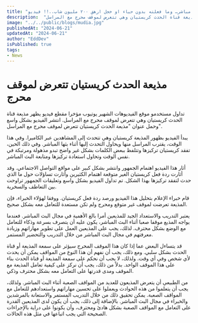```yaml
---
title: "فضيحة بجلاجل هزت القنوات الأخبارية.. شاهد اجمل مذيعة شقراء في قناة الحدث تنسى أنها على الهواء مباشر… وما فعلته بدون حياء او خجل ارهق ۲۰۰ مليون شاب..!! فيديو"
description:  "تداول مستخدمو موقع الفيديوهات الشهير يوتيوب مؤخرا مقطع فيديو يظهر مذيعة قناة الحدث كريستيان وهي تتعرض لموقف محرج مع المراسل."
image: "../../public/blogs/mudia.jpg"
publishedAt: "2024-06-21"
updatedAt: "2024-06-21"
author: "EddDev"
isPublished: true
tags:
- News
---
```


# مذيعة الحدث كريستيان تتعرض لموقف محرج

تداول مستخدمو موقع الفيديوهات الشهير يوتيوب مؤخرا مقطع فيديو يظهر مذيعة قناة الحدث كريستيان وهي تتعرض لموقف محرج مع المراسل. انتشر الفيديو بشكل واسع وحمل عنوان "مذيعة الحدث كريستيان تتعرض لموقف محرج مع المراسل".

يبدأ الفيديو بظهور المذيعة كريستيان وهي تتحدث إلى المشاهدين عبر الكاميرا. وفي هذا الوقت، يقترب المراسل منها ويحاول التحدث إليها أثناء بثها المباشر. وفي ذلك الحين، تفقد كريستيان تركيزها وتتلفظ ببعض الكلمات بشكل غير واضح تبدو مذهولة ومرتبكة في نفس الوقت وتحاول استعادة تركيزها ومتابعة البث المباشر.

أثار هذا الفيديو اهتمام الجمهور وانتشر بشكل كبير على مواقع التواصل الاجتماعي. وقد أثارت ردة فعل كريستيان الغير متوقعة اهتمام الكثيرين وأثارت تساؤلات حول ما الذي حدث لتفقد تركيزها بهذا الشكل. تم تداول الفيديو بشكل واسع وتعليقات الجمهور تراوحت بين التعاطف والسخرية.

قام خبراء الإعلام بتحليل هذا الفيديو ورصد ردة فعل كريستيان. ووفقا لهؤلاء الخبراء، فإن المذيعة تعرضت لموقف غير متوقع ومحرج ولم تكن مستعدة للتعامل معه بشكل صحيح.

يعتبر التدريب والاستعداد الجيد للمذيعين أمرا بالغ الأهمية في مجال البث المباشر. فعندما يواجه المذيع موقفا صعبا أثناء البث المباشر، يكون عليه أن يتصرف بسرعة وذكاء للتعامل مع الوضع بشكل محترف. لذلك، يجب على المذيعين العمل على تطوير مهاراتهم وزيادة معرفتهم في مجال البث المباشر من خلال التدريب والتحضير المستمر.

قد يتساءل البعض عما إذا كان هذا الموقف المحرج سيؤثر على سمعة المذيعة أو قناة الحدث بشكل سلبي. ومع ذلك، يجب أن نفهم أن هذا النوع من المواقف يمكن أن يحدث لأي شخص وفي أي وقت. ولذلك، لا يجب أن نحكم على سمعة المذيعة أو قناة الحدث بناء على هذا الموقف الواحد. بدلاً من ذلك، يجب أن نركز على كيفية تعامل المذيعة مع الموقف ومدى قدرتها على التعامل معه بشكل محترف وذكي.

من الطبيعي أن يتعرض المذيعون للعديد من المواقف الصعبة أثناء البث المباشر. ولذلك، يجب أن يتعلموا من هذه الحوادث ويعملوا على تحسين مهاراتهم واستعدادهم للتعامل مع المواقف الصعبة. يمكن تحقيق ذلك من خلال التدريب المستمر والاستعانة بالمرشدين والخبراء في مجال البث المباشر. بالإضافة إلى ذلك، يجب أن يكون لدى المذيعين القدرة على التعامل مع المواقف الصعبة بشكل هادئ ومحترف، وأن يكونوا على دراية بالإجراءات الصحيحة التي يجب اتباعها في مثل هذه الحالات.
